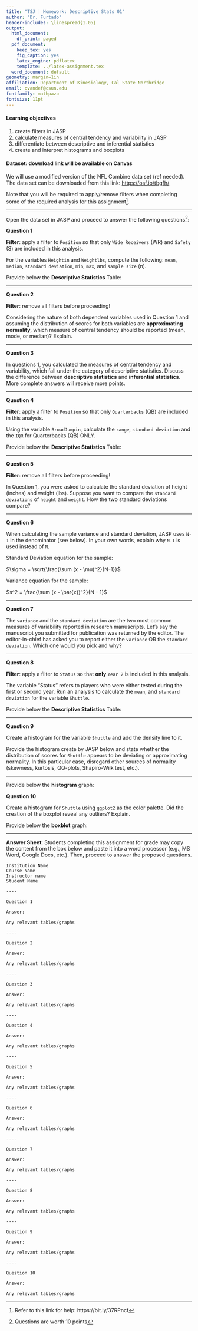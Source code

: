 ```yaml
---
title: "TSJ | Homework: Descriptive Stats 01"
author: "Dr. Furtado"
header-includes: \linespread{1.05}
output:
  html_document:
    df_print: paged
  pdf_document:
    keep_tex: yes
    fig_caption: yes
    latex_engine: pdflatex
    template: ../latex-assignment.tex
  word_document: default
geometry: margin=1in
affiliation: Department of Kinesiology, Cal State Northridge
email: ovandef@csun.edu
fontfamily: mathpazo
fontsize: 11pt
---
```


#### Learning objectives

1. create filters in JASP
2. calculate measures of central tendency and variability in JASP
3. differentiate between descriptive and inferential statistics
4. create and interpret histograms and boxplots

#### Dataset: download link will be available on Canvas

We will use a modified version of the NFL Combine data set (ref needed). The data set can be downloaded from this link: [https://osf.io/tbgfh/](https://osf.io/tbgfh/)

Note that you will be required to apply/remove filters when completing some of the required analysis for this assignment^[Refer to this link for help: https://bit.ly/37RPncf].

------------------------------------------------------------------------

Open the data set in JASP and proceed to answer the following questions^[Questions are worth 10 points]:

**Question 1**

**Filter**: apply a filter to `Position` so that only `Wide Receivers` (WR) and `Safety` (S) are included in this analysis.

For the variables `Heightin` and `Weightlbs`, compute the following: `mean`, `median`, `standard deviation`, `min`, `max`, and `sample size` (n).

Provide below the **Descriptive Statistics** Table:

```{=tex}
\begin{table}[h]
    \centering
    \caption{Descriptive Statistics - DEMONSTRATION}
    \label{tab:descriptiveStatistics}
    {
        \begin{tabular}{lrrrr}
            \toprule
            \multicolumn{1}{c}{} & \multicolumn{2}{c}{Heightin} & \multicolumn{2}{c}{Weightlbs} \\
            \cline{2-3}\cline{4-5}
             & S & WR & S & WR  \\
            \cmidrule[0.4pt]{1-5}
            Valid & 25 & 43 & 25 & 43  \\
            Missing & 0 & 0 & 0 & 0  \\
            Mean & 71.920 & 72.674 & 206.320 & 203.651  \\
            Median & 72.000 & 73.000 & 207.000 & 202.000  \\
            Std. Deviation & 1.681 & 1.835 & 7.609 & 11.284  \\
            Minimum & 69.000 & 69.000 & 191.000 & 182.000  \\
            Maximum & 76.000 & 76.000 & 218.000 & 234.000  \\
            \bottomrule
        \end{tabular}
    }
\end{table}
```

------------------------------------------------------------------------

**Question 2**

**Filter**: remove all filters before proceeding!

Considering the nature of both dependent variables used in Question 1 and assuming the distribution of scores for both variables are **approximating normality**, which measure of central tendency should be reported (mean, mode, or median)? Explain.

------------------------------------------------------------------------

**Question 3**

In questions 1, you calculated the measures of central tendency and variability, which fall under the category of descriptive statistics. Discuss the difference between **descriptive statistics** and **inferential statistics**. More complete answers will receive more points.

------------------------------------------------------------------------

**Question 4**

**Filter**: apply a filter to `Position` so that only `Quarterbacks` (QB) are included in this analysis.

Using the variable `BroadJumpin`, calculate the `range`, `standard deviation` and the `IQR` for Quarterbacks (QB) ONLY.

Provide below the **Descriptive Statistics** Table:

```{=tex}
\begin{table}[h]
    \centering
    \caption{Descriptive Statistics - DEMONSTRATION}
    \label{tab:descriptiveStatistics}
    {
        \begin{tabular}{lrrrr}
            \toprule
            \multicolumn{1}{c}{} & \multicolumn{2}{c}{Heightin} & \multicolumn{2}{c}{Weightlbs} \\
            \cline{2-3}\cline{4-5}
             & S & WR & S & WR  \\
            \cmidrule[0.4pt]{1-5}
            Valid & 25 & 43 & 25 & 43  \\
            Missing & 0 & 0 & 0 & 0  \\
            Mean & 71.920 & 72.674 & 206.320 & 203.651  \\
            Median & 72.000 & 73.000 & 207.000 & 202.000  \\
            Std. Deviation & 1.681 & 1.835 & 7.609 & 11.284  \\
            Minimum & 69.000 & 69.000 & 191.000 & 182.000  \\
            Maximum & 76.000 & 76.000 & 218.000 & 234.000  \\
            \bottomrule
        \end{tabular}
    }
\end{table}
```

------------------------------------------------------------------------

**Question 5**

**Filter**: remove all filters before proceeding!

In Question 1, you were asked to calculate the standard deviation of height (inches) and weight (lbs). Suppose you want to compare the `standard deviations` of `height` and `weight`. How the two standard deviations compare?

------------------------------------------------------------------------

**Question 6**

When calculating the sample variance and standard deviation, JASP uses `N-1` in the denominator (see below). In your own words, explain why `N-1` is used instead of `N`.

Standard Deviation equation for the sample:

$\sigma = \sqrt{\frac{\sum (x - \mu)^2}{N-1}}$

Variance equation for the sample:

$s^2 = \frac{\sum (x - \bar{x})^2}{N - 1}$

------------------------------------------------------------------------

**Question 7**

The `variance` and the `standard deviation` are the two most common measures of variability reported in research manuscripts. Let's say the manuscript you submitted for publication was returned by the editor. The editor-in-chief has asked you to report either the `variance` OR the `standard deviation`. Which one would you pick and why?

------------------------------------------------------------------------

**Question 8**

**Filter**: apply a filter to `Status` so that **only** `Year 2` is included in this analysis.

The variable "Status" refers to players who were either tested during the first or second year. Run an analysis to calculate the `mean`, and `standard deviation` for the variable `Shuttle`.

Provide below the **Descriptive Statistics** Table:

```{=tex}
\begin{table}[h]
    \centering
    \caption{Descriptive Statistics - DEMONSTRATION}
    \label{tab:descriptiveStatistics}
    {
        \begin{tabular}{lr}
            \toprule
             & Shuttle  \\
            \cmidrule[0.4pt]{1-2}
            Valid & 78  \\
            Missing & 42  \\
            Mean & 4.433  \\
            Std. Deviation & 0.266  \\
            \bottomrule
        \end{tabular}
    }
\end{table}
```

------------------------------------------------------------------------

**Question 9**

Create a histogram for the variable `Shuttle` and add the density line to it.

Provide the histogram create by JASP below and state whether the distribution of scores for `Shuttle` appears to be deviating or approximating normality. In this particular case, disregard other sources of normality (skewness, kurtosis, QQ-plots, Shapiro-Wilk test, etc.).

----

Provide below the **histogram** graph:

**Question 10**

Create a histogram for `Shuttle` using `ggplot2` as the color palette. Did the creation of the boxplot reveal any outliers? Explain.

Provide below the **boxblot** graph:

----

**Answer Sheet**: Students completing this assignment for grade may copy the content from the box below and paste it into a word processor (e.g., MS Word, Google Docs, etc.). Then, proceed to answer the proposed questions.

```
Institution Name
Course Name
Instructor name
Student Name

----

Question 1

Answer:

Any relevant tables/graphs

----

Question 2

Answer:

Any relevant tables/graphs

----

Question 3

Answer:

Any relevant tables/graphs

----

Question 4

Answer:

Any relevant tables/graphs

----

Question 5

Answer:

Any relevant tables/graphs

----

Question 6

Answer:

Any relevant tables/graphs

----

Question 7

Answer:

Any relevant tables/graphs

----

Question 8

Answer:

Any relevant tables/graphs

----

Question 9

Answer:

Any relevant tables/graphs

----

Question 10

Answer:

Any relevant tables/graphs

```

